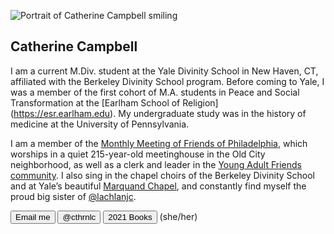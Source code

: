 

<Image
  alt="Portrait of Catherine Campbell smiling"
  src={portraitImg}
  layout="responsive"
  placeholder="blur"
  priority
/>

<article>

# Catherine Campbell

I am a current M.Div. student at the Yale Divinity School in New Haven, CT, affiliated with the Berkeley Divinity School program. Before coming to Yale, I was a member of the first cohort of M.A. students in Peace and Social Transformation at the [Earlham School of Religion] (https://esr.earlham.edu). My undergraduate study was in the history of medicine at the University of Pennsylvania. 
  
I am a member of the [Monthly Meeting of Friends of Philadelphia](https://www.fgcquaker.org/cloud/monthly-meeting-friends-philadelphia-arch-street-quakers), which worships in a quiet 215-year-old meetinghouse in the Old City neighborhood, as well as a clerk and leader in the [Young Adult Friends community](https://www.pym.org/young-adult-friends/). I also sing in the chapel choirs of the Berkeley Divinity School and at Yale’s beautiful [Marquand Chapel](https://www.youtube.com/user/yaleismtv), and constantly find myself the proud big sister of [@lachlanjc](https:/lachlanjc.com).
  

<Actions>
  <Button as="a" variant="muted" href="mailto:catherine.campbell617@gmail.com">
    <Mail />
    Email me
  </Button>
  <Button as="a" variant="muted" href="https://twitter.com/cthrnlc">
    <Twitter />
    @cthrnlc
  </Button>
  <Button
    as="a"
    variant="muted"
    href="https://www.goodreads.com/user_challenges/26613336"
  >
    <BookOpen />
    2021 Books
  </Button>
  (she/her)
</Actions>

</article>
